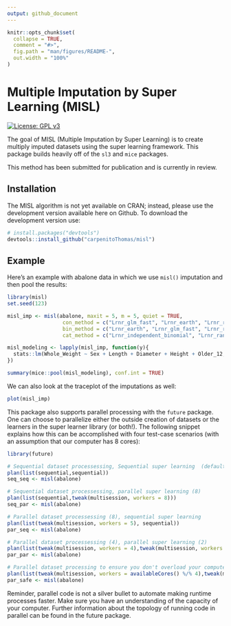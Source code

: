 ```yaml
---
output: github_document
---
```


<!-- README.md is generated from README.Rmd. Please edit that file -->

```r
knitr::opts_chunk$set(
  collapse = TRUE,
  comment = "#>",
  fig.path = "man/figures/README-",
  out.width = "100%"
)
```

# Multiple Imputation by Super Learning (MISL)

[![License: GPL v3](https://img.shields.io/badge/License-GPL%20v3-blue.svg)](https://www.gnu.org/licenses/gpl-3.0)


The goal of MISL (Multiple Imputation by Super Learning) is to create multiply imputed datasets using the super learning framework. This package builds heavily off of the `sl3` and `mice` packages.

This method has been submitted for publication and is currently in review.

## Installation

The MISL algorithm is not yet available on CRAN; instead, please use the development version available here on Github. To download the development version use:

``` r
# install.packages("devtools")
devtools::install_github("carpenitoThomas/misl")
```
## Example

Here's an example with abalone data in which we use `misl()` imputation and then pool the results:

```r
library(misl)
set.seed(123)

misl_imp <- misl(abalone, maxit = 5, m = 5, quiet = TRUE,
                  con_method = c("Lrnr_glm_fast", "Lrnr_earth", "Lrnr_ranger"),
                  bin_method = c("Lrnr_earth", "Lrnr_glm_fast", "Lrnr_ranger"),
                  cat_method = c("Lrnr_independent_binomial", "Lrnr_ranger"))

misl_modeling <- lapply(misl_imp, function(y){
  stats::lm(Whole_Weight ~ Sex + Length + Diameter + Height + Older_12, data = y$datasets)
})

summary(mice::pool(misl_modeling), conf.int = TRUE)
```

We can also look at the traceplot of the imputations as well:

```r
plot(misl_imp)
```

This package also supports parallel processing with the `future` package. One can choose to parallelize either the outside creation of datasets or the learners in the super learner library (or both!). The following snippet explains how this can be accomplished with four test-case scenarios (with an assumption that our computer has 8 cores):

```r
library(future)

# Sequential dataset processessing, Sequential super learning  (default)
plan(list(sequential,sequential))
seq_seq <- misl(abalone)

# Sequential dataset processessing, parallel super learning (8) 
plan(list(sequential,tweak(multisession, workers = 8)))
seq_par <- misl(abalone)

# Parallel dataset processessing (8), sequential super learning 
plan(list(tweak(multisession, workers = 5), sequential))
par_seq <- misl(abalone)

# Parallel dataset processessing (4), parallel super learning (2) 
plan(list(tweak(multisession, workers = 4),tweak(multisession, workers = 2)))
par_par <- misl(abalone)

# Parallel dataset processing to ensure you don't overload your computer
plan(list(tweak(multisession, workers = availableCores() %/% 4),tweak(multisession, workers = 4)))
par_safe <- misl(abalone)

```

Reminder, parallel code is not a silver bullet to automate making runtime processes faster. Make sure you have an understanding of the capacity of your computer. Further information about the topology of running code in parallel can be found in the future package.
